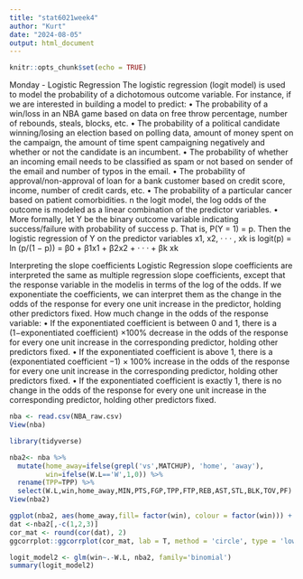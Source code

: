 ```yaml
---
title: "stat6021week4"
author: "Kurt"
date: "2024-08-05"
output: html_document
---
```


```r
knitr::opts_chunk$set(echo = TRUE)
```

Monday - Logistic Regression
The logistic regression (logit model) is used to model the probability of a dichotomous outcome variable. For instance, if we are interested in
building a model to predict:
• The probability of a win/loss in an NBA game based on data on free throw percentage, number of rebounds, steals, blocks, etc.
• The probability of a political candidate winning/losing an election based on polling data, amount of money spent on the campaign, the amount of time spent campaigning negatively and whether or not the candidate is an incumbent.
• The probability of whether an incoming email needs to be classified as spam or not based on sender of the email and number of typos in the email.
• The probability of approval/non-approval of loan for a bank customer based on credit score, income, number of credit cards, etc.
• The probability of a particular cancer based on patient comorbidities.
n the logit model, the log odds of the outcome is modeled as a linear
combination of the predictor variables.
• More formally, let Y be the binary outcome variable indicating success/failure with probability of success p. That is, P(Y = 1) = p.
Then the logistic regression of Y on the predictor variables
x1, x2, · · · , xk is
logit(p) = ln  (p/(1 − p)) = β0 + β1x1 + β2x2 + · · · + βk xk

Interpreting the slope coefficients
Logistic Regression slope coefficients are interpreted the same as multiple regression slope coefficients, except that the response variable in the modelis in terms of the log of the odds. If we exponentiate the coefficients, we can interpret them as the change in the odds of the response for every one unit increase in the predictor, holding other predictors fixed.
How much change in the odds of the response variable:
• If the exponentiated coefficient is between 0 and 1, there is a (1−exponentiated coefficient) ×100% decrease in the odds of the response for every one unit increase in the corresponding predictor, holding other predictors fixed.
• If the exponentiated coefficient is above 1, there is a (exponentiated coefficient −1) × 100% increase in the odds of the response for every one unit increase in the corresponding predictor, holding other predictors fixed.
• If the exponentiated coefficient is exactly 1, there is no change in the odds of the response for every one unit increase in the corresponding predictor, holding other predictors fixed.



```r
nba <- read.csv(NBA_raw.csv)
View(nba)
```
```r
library(tidyverse)
```
```r
nba2<- nba %>%
  mutate(home_away=ifelse(grepl('vs',MATCHUP), 'home', 'away'),
         win=ifelse(W.L=='W',1,0)) %>%
  rename(TPP=TPP) %>%
  select(W.L,win,home_away,MIN,PTS,FGP,TPP,FTP,REB,AST,STL,BLK,TOV,PF)
View(nba2)
```
```r
ggplot(nba2, aes(home_away,fill= factor(win), colour = factor(win))) + geom_bar(position = 'fill')
dat <-nba2[,-c(1,2,3)]
cor_mat <- round(cor(dat), 2)
ggcorrplot::ggcorrplot(cor_mat, lab = T, method = 'circle', type = 'lower')
```
```r
logit_model2 <- glm(win~.-W.L, nba2, family='binomial')
summary(logit_model2)
```

